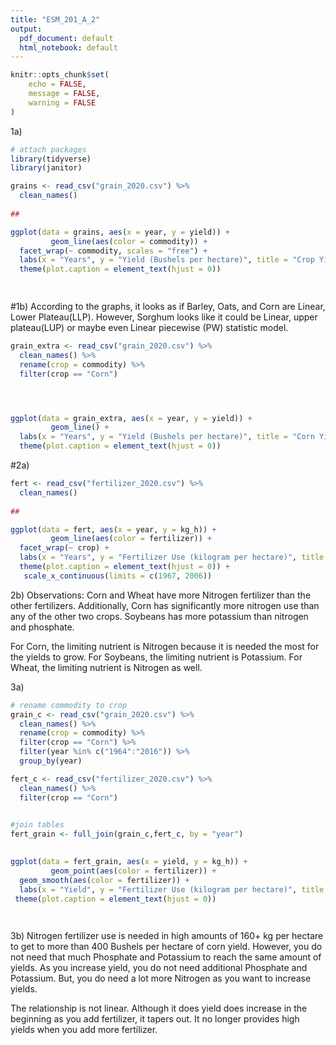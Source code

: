 ```yaml
---
title: "ESM_201_A_2"
output:
  pdf_document: default
  html_notebook: default
---
```




```r
knitr::opts_chunk$set(
	echo = FALSE,
	message = FALSE,
	warning = FALSE
)
```

1a)

```r

# attach packages
library(tidyverse)
library(janitor)

grains <- read_csv("grain_2020.csv") %>% 
  clean_names()
  
##

ggplot(data = grains, aes(x = year, y = yield)) + 
         geom_line(aes(color = commodity)) +
  facet_wrap(~ commodity, scales = "free") +
  labs(x = "Years", y = "Yield (Bushels per hectare)", title = "Crop Yields by Time", caption = "Figure 1: Graph of crop yields \n (Bushels per hectare) of Barley, Corn, Oats, and Sorghum by time") +
  theme(plot.caption = element_text(hjust = 0))

  


```


#1b)
According to the graphs, it looks as if Barley, Oats, and Corn  are Linear, Lower Plateau(LLP). However, Sorghum looks like it could be Linear, upper plateau(LUP) or maybe even Linear piecewise (PW) statistic model. 

```r
grain_extra <- read_csv("grain_2020.csv") %>% 
  clean_names() %>% 
  rename(crop = commodity) %>% 
  filter(crop == "Corn") 




ggplot(data = grain_extra, aes(x = year, y = yield)) + 
         geom_line() +
  labs(x = "Years", y = "Yield (Bushels per hectare)", title = "Corn Yields by Time", caption = "Figure 1b: Graph of Corn yields \n (Bushels per hectare) by time") +
  theme(plot.caption = element_text(hjust = 0))


```

#2a)

```r

fert <- read_csv("fertilizer_2020.csv") %>% 
  clean_names()
  
##

ggplot(data = fert, aes(x = year, y = kg_h)) + 
         geom_line(aes(color = fertilizer)) +
  facet_wrap(~ crop) +
  labs(x = "Years", y = "Fertilizer Use (kilogram per hectare)", title = "Fertilizer Use by Time", caption = "Figure 2: Graph of fertilizer Use (kilogram per hectare) \n of Wheat, Soybeans, and Corn by time") +
  theme(plot.caption = element_text(hjust = 0)) +
   scale_x_continuous(limits = c(1967, 2006))

```



2b)
Observations:
Corn and Wheat have more Nitrogen fertilizer than the other fertilizers. Additionally, Corn has significantly more nitrogen use than any of the other two crops. Soybeans has more potassium than nitrogen and phosphate.

For Corn, the limiting nutrient is Nitrogen because it is needed the most for the yields to grow. For Soybeans, the limiting nutrient is Potassium. For Wheat, the limiting nutrient is Nitrogen as well.

3a)


```r


# rename commodity to crop 
grain_c <- read_csv("grain_2020.csv") %>% 
  clean_names() %>% 
  rename(crop = commodity) %>% 
  filter(crop == "Corn") %>% 
  filter(year %in% c("1964":"2016")) %>% 
  group_by(year)

fert_c <- read_csv("fertilizer_2020.csv") %>% 
  clean_names() %>% 
  filter(crop == "Corn")
  

#join tables
fert_grain <- full_join(grain_c,fert_c, by = "year") 
  

ggplot(data = fert_grain, aes(x = yield, y = kg_h)) + 
         geom_point(aes(color = fertilizer)) +
  geom_smooth(aes(color = fertilizer)) +
  labs(x = "Yield", y = "Fertilizer Use (kilogram per hectare)", title = "Fertilizer Use by Yield for Corn", caption = "Figure 3: Graph of fertilizer Use (kilogram per hectare) \n of Corn by yield") +
 theme(plot.caption = element_text(hjust = 0)) 
  



```

3b) Nitrogen fertilizer use is needed in high amounts of 160+ kg per hectare to get to more than 400 Bushels per hectare of corn yield. However, you do not need that much Phosphate and Potassium to reach the same amount of yields. As you increase yield, you do not need additional Phosphate and Potassium. But, you do need a lot more Nitrogen as you want to increase yields.

The relationship is not linear. Although it does yield does increase in the beginning as you add fertilizer, it tapers out. It no longer provides high yields when you add more fertilizer.
